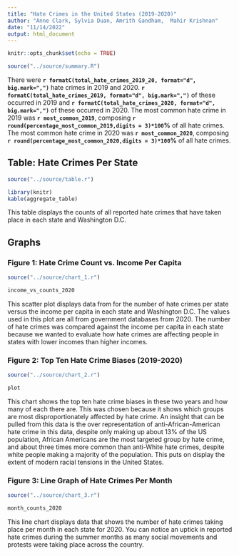 ```yaml
---
title: "Hate Crimes in the United States (2019-2020)"
author: "Anne Clark, Sylvia Duan, Amrith Gandham,  Mahir Krishnan"
date: "11/14/2022"
output: html_document
---
```


```r
knitr::opts_chunk$set(echo = TRUE)
```

```r
source("../source/summary.R")
```

There were **`r formatC(total_hate_crimes_2019_20, format="d", big.mark=",")`** hate crimes in 2019 and 2020. **`r formatC(total_hate_crimes_2019, format="d", big.mark=",")`** of these occurred in 2019 and **`r formatC(total_hate_crimes_2020, format="d", big.mark=",")`** of these occurred in 2020.  The most common hate crime in 2019 was **`r most_common_2019`**, composing **`r round(percentage_most_common_2019,digits = 3)*100`%** of all hate crimes.  The most common hate crime in 2020 was **`r most_common_2020`**, composing **`r round(percentage_most_common_2020,digits = 3)*100`%** of all hate crimes.

## Table: Hate Crimes Per State

```r
source("../source/table.r")
```

```r
library(knitr)
kable(aggregate_table)
```

This table displays the counts of all reported hate crimes that have taken place in each state and Washington D.C.

## Graphs

### Figure 1: Hate Crime Count vs. Income Per Capita

```r
source("../source/chart_1.r")
```

```r
income_vs_counts_2020
```

This scatter plot displays data from for the number of hate crimes per state versus the income per capita in each state and Washington D.C. The values used in this plot are all from government databases from 2020. The number of hate crimes was compared against the income per capita in each state because we wanted to evaluate how hate crimes are affecting people in states with lower incomes than higher incomes. 


### Figure 2: Top Ten Hate Crime Biases (2019-2020)

```r
source("../source/chart_2.r")
```


```r
plot
```

This chart shows the top ten hate crime biases in these two years and how many of each there are. This was chosen because it shows which groups are most disproportionately affected by hate crime.  An insight that can be pulled from this data is the over representation of anti-African-American hate crime in this data, despite only making up about 13% of the US population, African Americans are the most targeted group by hate crime, and about three times more common than anti-White hate crimes, despite white people making a majority of the population. This puts on display the extent of modern racial tensions in the United States.


### Figure 3: Line Graph of Hate Crimes Per Month
```r
source("../source/chart_3.r")
```

```r
month_counts_2020
```

This line chart displays data that shows the number of hate crimes taking place per month in each state for 2020. You can notice an uptick in reported hate crimes during the summer months as many social movements and protests were taking place across the country. 


